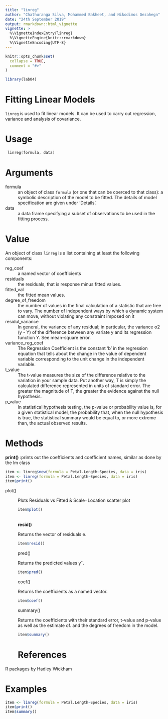 ```yaml
---
title: "linreg"
author: "Chathuranga Silva, Mohammed Bakheet, and Nikodimos Gezahegn"
date: "24th September 2019"
output: rmarkdown::html_vignette
vignette: >
  %\VignetteIndexEntry{linreg}
  %\VignetteEngine{knitr::rmarkdown}
  %\VignetteEncoding{UTF-8}
---
```


```r
knitr::opts_chunk$set(
  collapse = TRUE,
  comment = "#>"
)
```

```r
library(lab04)
```

# Fitting Linear Models

``` linreg ``` is used to fit linear models. It can be used to carry out regression, variance and analysis of covariance.

# Usage

```c
 linreg(formula, data)
```

# Arguments

formula
  : an object of class ``` formula ``` (or one that can be coerced to that class): a symbolic description of the model to be fitted. The details of model specification are given under ‘Details’.
  
data
  : a data frame specifying a subset of observations to be used in the fitting process.

# Value

An object of class ``` linreg ``` is a list containing at least the following components:

reg_coef
  : a named vector of coefficients
  
residuals
  : the residuals, that is response minus fitted values.
  
fitted_val
  : the fitted mean values.
  
degree_of_freedom
  : the number of values in the final calculation of a statistic that are free to vary. The number of independent ways by which a dynamic system can move, without violating any constraint imposed on it
  
residul_variance
  : In general, the variance of any residual; in particular, the variance σ2 (y - Y) of the difference between any variate y and its regression function Y. See mean-square error.
  
variance_reg_coef
  : The Regression Coefficient is the constant 'b' in the regression equation that tells about the change in the value of dependent variable corresponding to the unit change in the independent variable.
  
t_value
  : The t-value measures the size of the difference relative to the variation in your sample data. Put another way, T is simply the calculated difference represented in units of standard error. The greater the magnitude of T, the greater the evidence against the null hypothesis.
  
p_value
  : In statistical hypothesis testing, the p-value or probability value is, for a given statistical model, the probability that, when the null hypothesis is true, the statistical summary would be equal to, or more extreme than, the actual observed results.
  
# Methods

**print()**
  :prints out the coefficients and coefficient names, similar as done by the lm class
```r
item <- linreg$new(formula = Petal.Length~Species, data = iris)
item <- linreg(formula = Petal.Length~Species, data = iris)
item$print()
```
plot()
  : Plots Residuals vs Fitted & Scale−Location scatter plot
```r
item$plot()
```
  <br/ >  **resid()**
  : Returns the vector of residuals e.
```r
item$resid()
```
pred()
  : Returns the predicted values yˆ.
```r
item$pred()
``` 
coef()
  : Returns the coefficients as a named vector.
```r
item$coef()
```
summary()
  : Returns the coefficients with their standard error, t-value and p-value as well as the estimate of. and the degrees of freedom in the model.
```r
item$summary()
```
# References

R packages by Hadley Wickham 

# Examples

```r
item <- linreg(formula = Petal.Length~Species, data = iris)
item$print()
item$summary()

```

